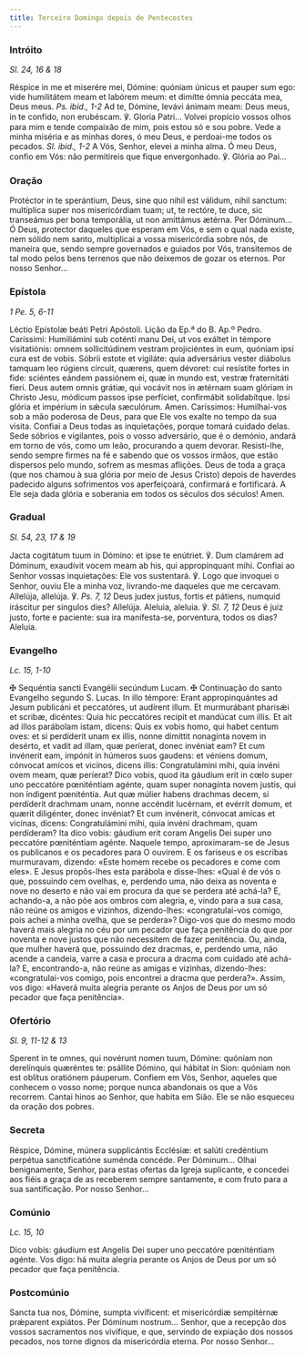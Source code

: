 ```yaml
---
title: Terceiro Domingo depois de Pentecostes
---
```


### Intróito

<em>Sl. 24, 16 & 18</em>

<div class="side-by-side not-content">
  <span>
    Réspice in me et miserére mei, Dómine: quóniam únicus et pauper sum ego:
    vide humilitátem meam et labórem meum: et dimítte ómnia peccáta mea, Deus
    meus. <em>Ps. ibid., 1-2</em> Ad te, Dómine, levávi ánimam meam: Deus meus,
    in te confído, non erubéscam. ℣. Gloria Patri...
  </span>
  <span>
    Volvei propício vossos olhos para mim e tende compaixão de mim, pois estou
    só e sou pobre. Vede a minha miséria e as minhas dores, ó meu Deus, e
    perdoai-me todos os pecados. <em>Sl. ibid., 1-2</em> A Vós, Senhor, elevei a
    minha alma. Ó meu Deus, confio em Vós: não permitireis que fique
    envergonhado. ℣. Glória ao Pai...
  </span>
</div>

### Oração

<div class="side-by-side not-content">
  <span>
    Protéctor in te sperántium, Deus, sine quo nihil est válidum, nihil sanctum:
    multíplica super nos misericórdiam tuam; ut, te rectóre, te duce, sic
    transeámus per bona temporália, ut non amittámus ætérna. Per Dóminum...
  </span>
  <span>
    Ó Deus, protector daqueles que esperam em Vós, e sem o qual nada existe, nem
    sólido nem santo, multiplicai a vossa misericórdia sobre nós, de maneira
    que, sendo sempre governados e guiados por Vós, transitemos de tal modo
    pelos bens terrenos que não deixemos de gozar os eternos. Por nosso
    Senhor...
  </span>
</div>

### Epístola

<em>1 Pe. 5, 6-11</em>

<div class="side-by-side not-content">
  <span>Léctio Epístolæ beáti Petri Apóstoli.</span>
  <span>Lição da Ep.ª do B. Ap.º Pedro.</span>
  <span>
    Caríssimi: Humiliámini sub coténti manu Dei, ut vos exáltet in témpore
    visitatiónis: omnem sollicitúdinem vestram projiciéntes in eum, quóniam ipsi
    cura est de vobis. Sóbrii estote et vigiláte: quia adversárius vester
    diábolus tamquam leo rúgiens circuit, quærens, quem dévoret: cui resístite
    fortes in fide: sciéntes eándem passiónem ei, quæ in mundo est, vestræ
    fraternitáti fíeri. Deus autem omnis grátiæ, qui vocávit nos in ætérnam suam
    glóriam in Christo Jesu, módicum passos ipse perfíciet, confirmábit
    solidabítque. Ipsi glória et impérium in sǽcula sæculórum. Amen.
  </span>
  <span>
    Caríssimos: Humilhai-vos sob a mão poderosa de Deus, para que Ele vos exalte
    no tempo da sua visita. Confiai a Deus todas as inquietações, porque tomará
    cuidado delas. Sede sóbrios e vigilantes, pois o vosso adversário, que é o
    demónio, andará em torno de vós, como um leão, procurando a quem devorar.
    Resisti-lhe, sendo sempre firmes na fé e sabendo que os vossos irmãos, que
    estão dispersos pelo mundo, sofrem as mesmas aflições. Deus de toda a graça
    (que nos chamou à sua glória por meio de Jesus Cristo) depois de haverdes
    padecido alguns sofrimentos vos aperfeiçoará, confirmará e fortificará. A
    Ele seja dada glória e soberania em todos os séculos dos séculos! Amen.
  </span>
</div>

### Gradual

<em>Sl. 54, 23, 17 & 19</em>

<div class="side-by-side not-content">
  <span>
    Jacta cogitátum tuum in Dómino: et ipse te enútriet. ℣. Dum clamárem ad
    Dóminum, exaudívit vocem meam ab his, qui appropínquant mihi.
  </span>
  <span>
    Confiai ao Senhor vossas inquietações: Ele vos sustentará. ℣. Logo que
    invoquei o Senhor, ouviu Ele a minha voz, livrando-me daqueles que me
    cercavam.
  </span>
  <span>
    Allelúja, allelúja. ℣. <em>Ps. 7, 12</em> Deus judex justus, fortis et
    pátiens, numquid iráscitur per síngulos dies? Allelúja.
  </span>
  <span>
    Aleluia, aleluia. ℣. <em>Sl. 7, 12</em> Deus é juiz justo, forte e paciente:
    sua ira manifesta-se, porventura, todos os dias? Aleluia.
  </span>
</div>

### Evangelho

<em>Lc. 15, 1-10</em>

<div class="side-by-side not-content">
  <span>
    <span class="cross text-red-500">✠</span> Sequéntia sancti Evangélii
    secúndum Lucam.
  </span>
  <span>
    <span class="cross text-red-500">✠</span> Continuação do santo Evangelho
    segundo S. Lucas.
  </span>
  <span>
    In illo témpore: Erant appropinquántes ad Jesum publicáni et peccatóres, ut
    audírent illum. Et murmurábant pharisǽi et scribæ, dicéntes: Quia hic
    peccatóres recipit et mandúcat cum illis. Et ait ad illos parábolam istam,
    dicens: Quis ex vobis homo, qui habet centum oves: et si perdíderit unam ex
    illis, nonne dimíttit nonagínta novem in desérto, et vadit ad illam, quæ
    períerat, donec invéniat eam? Et cum invénerit eam, impónit in húmeros suos
    gaudens: et véniens domum, cónvocat amícos et vicínos, dicens illis:
    Congratulámini mihi, quia invéni ovem meam, quæ períerat? Dico vobis, quod
    ita gáudium erit in cœlo super uno peccatóre pœniténtiam agénte, quam super
    nonagínta novem justis, qui non índigent pœniténtia. Aut quæ múlier habens
    drachmas decem, si perdíderit drachmam unam, nonne accéndit lucérnam, et
    evérrit domum, et quærit diligénter, donec invéniat? Et cum invénerit,
    cónvocat amícas et vicínas, dicens: Congratulámini mihi, quia invéni
    drachmam, quam perdíderam? Ita dico vobis: gáudium erit coram Angelis Dei
    super uno peccatóre pœniténtiam agénte.
  </span>
  <span>
    Naquele tempo, aproximaram-se de Jesus os publicanos e os pecadores para O
    ouvirem. E os fariseus e os escribas murmuravam, dizendo: «Este homem recebe
    os pecadores e come com eles». E Jesus propôs-lhes esta parábola e
    disse-lhes: «Qual é de vós o que, possuindo cem ovelhas, e, perdendo uma,
    não deixa as noventa e nove no deserto e não vai em procura da que se
    perdera até achá-la? E, achando-a, a não põe aos ombros com alegria, e,
    vindo para a sua casa, não reúne os amigos e vizinhos, dizendo-lhes:
    «congratulai-vos comigo, pois achei a minha ovelha, que se perdera»?
    Digo-vos que do mesmo modo haverá mais alegria no céu por um pecador que
    faça penitência do que por noventa e nove justos que não necessitem de fazer
    penitência. Ou, ainda, que mulher haverá que, possuindo dez dracmas, e,
    perdendo uma, não acende a candeia, varre a casa e procura a dracma com
    cuidado até achá-la? E, encontrando-a, não reúne as amigas e vizinhas,
    dizendo-lhes: «congratulai-vos comigo, pois encontrei a dracma que
    perdera?». Assim, vos digo: «Haverá muita alegria perante os Anjos de Deus
    por um só pecador que faça penitência».
  </span>
</div>

### Ofertório

<em>Sl. 9, 11-12 & 13</em>

<div class="side-by-side not-content">
  <span>
    Sperent in te omnes, qui novérunt nomen tuum, Dómine: quóniam non
    derelínquis quæréntes te: psállite Dómino, qui hábitat in Sion: quóniam non
    est oblítus oratiónem páuperum.
  </span>
  <span>
    Confiem em Vós, Senhor, aqueles que conhecem o vosso nome; porque nunca
    abandonais os que a Vós recorrem. Cantai hinos ao Senhor, que habita em
    Sião. Ele se não esqueceu da oração dos pobres.
  </span>
</div>

### Secreta

<div class="side-by-side not-content">
  <span>
    Réspice, Dómine, múnera supplicántis Ecclésiæ: et salúti credéntium perpétua
    sanctificatióne suménda concéde. Per Dóminum...
  </span>
  <span>
    Olhai benignamente, Senhor, para estas ofertas da Igreja suplicante, e
    concedei aos fiéis a graça de as receberem sempre santamente, e com fruto
    para a sua santificação. Por nosso Senhor...
  </span>
</div>

### Comúnio

<em>Lc. 15, 10</em>

<div class="side-by-side not-content">
  <span>
    Dico vobis: gáudium est Angelis Dei super uno peccatóre pœniténtiam agénte.
  </span>
  <span>
    Vos digo: há muita alegria perante os Anjos de Deus por um só pecador que
    faça penitência.
  </span>
</div>

### Postcomúnio

<div class="side-by-side not-content">
  <span>
    Sancta tua nos, Dómine, sumpta vivíficent: et misericórdiæ sempitérnæ
    prǽparent expiátos. Per Dóminum nostrum...
  </span>
  <span>
    Senhor, que a recepção dos vossos sacramentos nos vivifique, e que, servindo
    de expiação dos nossos pecados, nos torne dignos da misericórdia eterna. Por
    nosso Senhor...
  </span>
</div>
